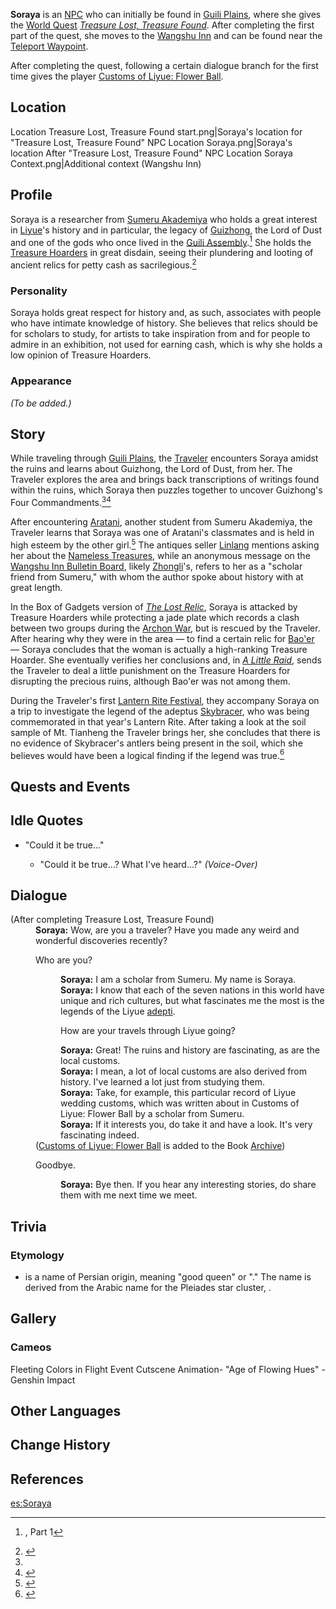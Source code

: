 {{Meta
<!-- REMOVE THIS TEMPLATE AFTER ADDING MISSING INFO -->
|missing_NPC_profile  = yes
}}
{{Character Infobox
|image            = NPC Soraya.png
|region           = Liyue
|region2          = Sumeru
|title            = Researcher
|dialoguereward   = {{Card|Customs of Liyue|Vol. I|type=Book|rarity=3}}
|type             = NPC
}}
'''Soraya''' is an [[NPC]] who can initially be found in [[Guili Plains]], where she gives the [[World Quest]] ''[[Treasure Lost, Treasure Found]]''. After completing the first part of the quest, she moves to the [[Wangshu Inn]] and can be found near the [[Teleport Waypoint]].

After completing the quest, following a certain dialogue branch for the first time gives the player [[Customs of Liyue: Flower Ball]].

==Location==
<gallery hideaddbutton="true" captionalign="center">
Location Treasure Lost, Treasure Found start.png|Soraya's location for "Treasure Lost, Treasure Found"
NPC Location Soraya.png|Soraya's location After "Treasure Lost, Treasure Found"
NPC Location Soraya Context.png|Additional context (Wangshu Inn)
</gallery>

==Profile==
<!-- detailed story/lore information goes here -->
{{Quote|I refuse to back down before people who treat history, and its relics, like trash.|Soraya|[[The Lost Relic]]}}
Soraya is a researcher from [[Sumeru Akademiya]] who holds a great interest in [[Liyue]]'s history and in particular, the legacy of [[Guizhong]], the Lord of Dust and one of the gods who once lived in the [[Guili Assembly]].<ref name="TLTF">{{Ref/Quest|Treasure Lost, Treasure Found (Part 1)}}, Part 1</ref> She holds the [[Treasure Hoarders]] in great disdain, seeing their plundering and looting of ancient relics for petty cash as sacrilegious.<ref>{{Ref/Quest|The Lost Relic}}</ref>

===Personality===
Soraya holds great respect for history and, as such, associates with people who have intimate knowledge of history. She believes that relics should be for scholars to study, for artists to take inspiration from and for people to admire in an exhibition, not used for earning cash, which is why she holds a low opinion of Treasure Hoarders.

===Appearance===
''(To be added.)''

==Story==
While traveling through [[Guili Plains]], the [[Traveler]] encounters Soraya amidst the ruins and learns about Guizhong, the Lord of Dust, from her. The Traveler explores the area and brings back transcriptions of writings found within the ruins, which Soraya then puzzles together to uncover Guizhong's Four Commandments.<ref name="TLTF" /><ref>{{Ref/Quest|Treasure Lost, Treasure Found (Part 2)}}</ref>

After encountering [[Aratani]], another student from Sumeru Akademiya, the Traveler learns that Soraya was one of Aratani's classmates and is held in high esteem by the other girl.<ref>{{Ref/Quest|And This Treasure Goes To...}}</ref> The antiques seller [[Linlang]] mentions asking her about the [[Nameless Treasure]]s, while an anonymous message on the [[Wangshu Inn Bulletin Board#Zhongli's Message|Wangshu Inn Bulletin Board]], likely [[Zhongli]]'s, refers to her as a "scholar friend from Sumeru," with whom the author spoke about history with at great length.

In the Box of Gadgets version of ''[[The Lost Relic]]'', Soraya is attacked by Treasure Hoarders while protecting a jade plate which records a clash between two groups during the [[Archon War]], but is rescued by the Traveler. After hearing why they were in the area &mdash; to find a certain relic for [[Bao'er]] &mdash; Soraya concludes that the woman is actually a high-ranking Treasure Hoarder. She eventually verifies her conclusions and, in ''[[A Little Raid]]'', sends the Traveler to deal a little punishment on the Treasure Hoarders for disrupting the precious ruins, although Bao'er was not among them.

During the Traveler's first [[Lantern Rite Festival]], they accompany Soraya on a trip to investigate the legend of the adeptus [[Skybracer]], who was being commemorated in that year's Lantern Rite. After taking a look at the soil sample of Mt. Tianheng the Traveler brings her, she concludes that there is no evidence of Skybracer's antlers being present in the soil, which she believes would have been a logical finding if the legend was true.<ref>{{Ref/Quest|When Scholar and Legends Meet}}</ref>

==Quests and Events==
{{Quest Appearances
|The Lost Relic = Box of Gadgets version
}}

==Idle Quotes==
* "Could it be true..."
** {{A|VO Soraya 01.ogg}} "Could it be true...? What I've heard...?" ''(Voice-Over)''

==Dialogue==
{{Dialogue start}}
;(After completing Treasure Lost, Treasure Found)
:'''Soraya:''' Wow, are you a traveler? Have you made any weird and wonderful discoveries recently?
:{{DIcon}} Who are you?
::'''Soraya:''' I am a scholar from Sumeru. My name is Soraya.
::'''Soraya:''' I know that each of the seven nations in this world have unique and rich cultures, but what fascinates me the most is the legends of the Liyue [[adepti]].
::{{DIcon|Reward}} How are your travels through Liyue going?
::'''Soraya:''' Great! The ruins and history are fascinating, as are the local customs.
::'''Soraya:''' I mean, a lot of local customs are also derived from history. I've learned a lot just from studying them.
::'''Soraya:''' Take, for example, this particular record of Liyue wedding customs, which was written about in Customs of Liyue: Flower Ball by a scholar from Sumeru.
::'''Soraya:''' If it interests you, do take it and have a look. It's very fascinating indeed.
:;([[Customs of Liyue: Flower Ball]] is added to the Book [[Archive]])
:{{DIcon}} Goodbye.
::'''Soraya:''' Bye then. If you hear any interesting stories, do share them with me next time we meet.
{{Dialogue end}}

==Trivia==
===Etymology===
*{{Lang|{{wt|Soraya||English}}|fa=ثریا|fa_rm=Sorayyâ}} is a name of Persian origin, meaning "good queen" or "{{w|Pleiades}}." The name is derived from the Arabic name for the Pleiades star cluster, {{lang|mini=1|ar=ثريّة|ar_rm=Thurayya}}.

==Gallery==
===Cameos===
<gallery hideaddbutton="true" captionalign="center">
Fleeting Colors in Flight Event Cutscene Animation- "Age of Flowing Hues" - Genshin Impact
</gallery>

==Other Languages==
{{Other Languages
|default_hidden = 1
|en      = Soraya
|zhs     = 索拉雅
|zhs_rm  = Suǒlāyǎ
|zht     = 索拉雅
|zht_rm  = Suǒlāyǎ
|ja      = ソラヤー
|ja_rm   = Sorayaa
|ko      = 소라야
|ko_rm   = Soraya
|es      = Soraya
|fr      = Soraya
|ru      = Сорайя
|th      = Soraya
|vi      = Soraya
|de      = Soraya
|id      = Soraya
|pt      = Soraya
}}

==Change History==
{{Change History|1.0}}

==References==
{{Reflist}}

[[es:Soraya]]